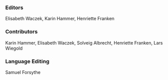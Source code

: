 ### Editors

Elisabeth Waczek, Karin Hammer, Henriette Franken

### Contributors

Karin Hammer, Elisabeth Waczek, Solveig Albrecht, Henriette Franken, Lars Wiegold

### Language Editing

Samuel Forsythe
